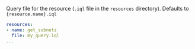 
<LeftAlignedTable type="string" required={false} />

Query file for the resource (`.iql` file in the `resources` directory).  Defaults to `{resource.name}.iql`

<File name='stackql_manifest.yml'>

```yaml
resources:
- name: get_subnets
  file: my_query.iql
...
```

</File>